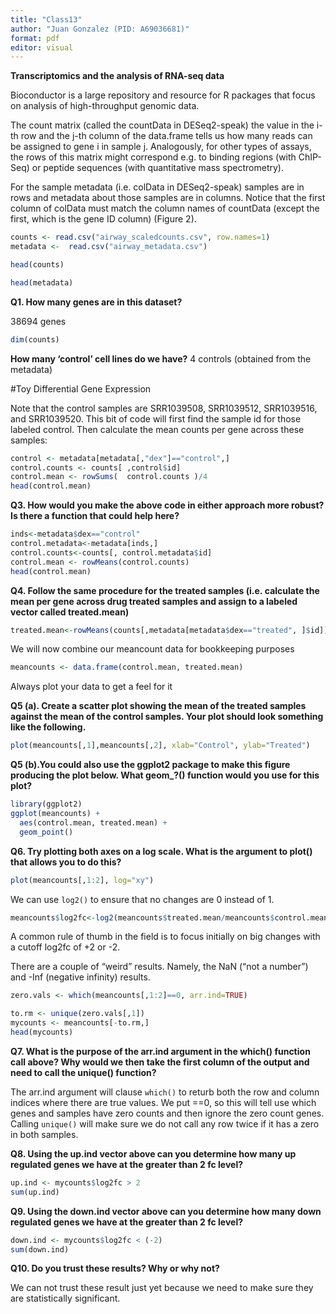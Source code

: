 ```yaml
---
title: "Class13"
author: "Juan Gonzalez (PID: A69036681)"
format: pdf
editor: visual
---
```


**Transcriptomics and the analysis of RNA-seq data**

Bioconductor is a large repository and resource for R packages that focus on analysis of high-throughput genomic data.

The count matrix (called the countData in DESeq2-speak) the value in the i-th row and the j-th column of the data.frame tells us how many reads can be assigned to gene i in sample j. Analogously, for other types of assays, the rows of this matrix might correspond e.g. to binding regions (with ChIP-Seq) or peptide sequences (with quantitative mass spectrometry).

For the sample metadata (i.e. colData in DESeq2-speak) samples are in rows and metadata about those samples are in columns. Notice that the first column of colData must match the column names of countData (except the first, which is the gene ID column) (Figure 2).



```r
counts <- read.csv("airway_scaledcounts.csv", row.names=1)
metadata <-  read.csv("airway_metadata.csv")
```

```r
head(counts)
```

```r
head(metadata)
```

**Q1. How many genes are in this dataset?**

38694 genes

```r
dim(counts)
```


**How many ‘control’ cell lines do we have?**
4 controls (obtained from the metadata)

#Toy Differential Gene Expression

Note that the control samples are SRR1039508, SRR1039512, SRR1039516, and SRR1039520. This bit of code will first find the sample id for those labeled control. Then calculate the mean counts per gene across these samples:

```r
control <- metadata[metadata[,"dex"]=="control",]
control.counts <- counts[ ,control$id]
control.mean <- rowSums(  control.counts )/4 
head(control.mean)

```

**Q3. How would you make the above code in either approach more robust? Is there a function that could help here?**

```r
inds<-metadata$dex=="control"
control.metadata<-metadata[inds,]
control.counts<-counts[, control.metadata$id]
control.mean <- rowMeans(control.counts)
head(control.mean)
```

**Q4. Follow the same procedure for the treated samples (i.e. calculate the mean per gene across drug treated samples and assign to a labeled vector called treated.mean)**

```r
treated.mean<-rowMeans(counts[,metadata[metadata$dex=="treated", ]$id])

```

We will now combine our meancount data for bookkeeping purposes
```r
meancounts <- data.frame(control.mean, treated.mean)
```

Always plot your data to get a feel for it

**Q5 (a). Create a scatter plot showing the mean of the treated samples against the mean of the control samples. Your plot should look something like the following.**

```r
plot(meancounts[,1],meancounts[,2], xlab="Control", ylab="Treated")
```

**Q5 (b).You could also use the ggplot2 package to make this figure producing the plot below. What geom_?() function would you use for this plot?**

```r
library(ggplot2)
ggplot(meancounts) +
  aes(control.mean, treated.mean) +
  geom_point()
```
**Q6. Try plotting both axes on a log scale. What is the argument to plot() that allows you to do this?**

```r
plot(meancounts[,1:2], log="xy")
```

We can use `log2()` to ensure that no changes are 0 instead of 1.

```r
meancounts$log2fc<-log2(meancounts$treated.mean/meancounts$control.mean)
```

A common rule of thumb in the field is to focus initially on big changes with a cutoff log2fc of +2 or -2. 

There are a couple of “weird” results. Namely, the NaN (“not a number”) and -Inf (negative infinity) results.

```r
zero.vals <- which(meancounts[,1:2]==0, arr.ind=TRUE)

to.rm <- unique(zero.vals[,1])
mycounts <- meancounts[-to.rm,]
head(mycounts)
```

**Q7. What is the purpose of the arr.ind argument in the which() function call above? Why would we then take the first column of the output and need to call the unique() function?**

The arr.ind argument will clause `which()` to returb both the row and column indices where there are true values. We put ==0, so this will tell use which genes and samples have zero counts and then ignore the zero count genes. Calling `unique()` will make sure we do not call any row twice if it has a zero in both samples. 

**Q8. Using the up.ind vector above can you determine how many up regulated genes we have at the greater than 2 fc level?**

```r
up.ind <- mycounts$log2fc > 2
sum(up.ind)
```


**Q9. Using the down.ind vector above can you determine how many down regulated genes we have at the greater than 2 fc level?**

```r
down.ind <- mycounts$log2fc < (-2)
sum(down.ind)
```


**Q10. Do you trust these results? Why or why not?**

We can not trust these result just yet because we need to make sure they are statistically significant.




